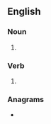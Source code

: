 ==English==

===Noun===
{{head|en|noun plural form}}

# {{plural of|hamper|lang=en}}

===Verb===
{{head|en|verb form}}

# {{en-third-person singular of|hamper}}

===Anagrams===
* {{anagrams|en|Perhams}}